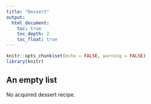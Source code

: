 ```yaml
---
title: "Dessert"
output:
  html_document:
    toc: true
    toc_depth: 2
    toc_float: true
---
```


```r
knitr::opts_chunk$set(echo = FALSE, warning = FALSE)
library(knitr)
```

## An empty list

No acquired dessert recipe.